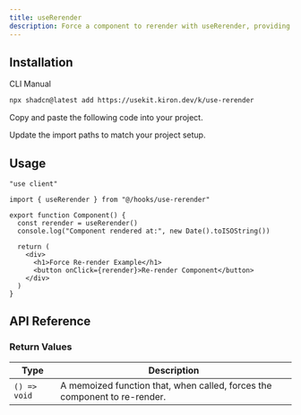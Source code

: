 ```yaml
---
title: useRerender
description: Force a component to rerender with useRerender, providing a method to trigger the rerender.
---
```


## Installation

<CodeTabs>

<TabsList>
  <TabsTrigger value="cli">CLI</TabsTrigger>
  <TabsTrigger value="manual">Manual</TabsTrigger>
</TabsList>

<TabsContent value="cli">

```bash
npx shadcn@latest add https://usekit.kiron.dev/k/use-rerender
```

</TabsContent>

<TabsContent value="manual">

<Steps>

<Step>Copy and paste the following code into your project.</Step>

<ComponentSource name="use-rerender" />

<Step>Update the import paths to match your project setup.</Step>

</Steps>

</TabsContent>

</CodeTabs>

## Usage

```tsx {3, 6}
"use client"

import { useRerender } from "@/hooks/use-rerender"

export function Component() {
  const rerender = useRerender()
  console.log("Component rendered at:", new Date().toISOString())

  return (
    <div>
      <h1>Force Re-render Example</h1>
      <button onClick={rerender}>Re-render Component</button>
    </div>
  )
}
```

## API Reference

### Return Values

| Type         | Description                                                               |
| ------------ | ------------------------------------------------------------------------- |
| `() => void` | A memoized function that, when called, forces the component to re-render. |
